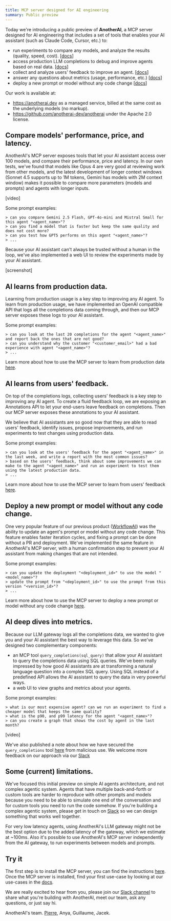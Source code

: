 ```yaml
---
title: MCP server designed for AI engineering
summary: Public preview
---
```


Today we're introducing a public preview of **AnotherAI**, a MCP server designed for AI engineering that includes a set of tools that enables your AI assistant (such as Claude Code, Cursor, etc.) to:
- run experiments to compare any models, and analyze the results (quality, speed, cost). [[docs](/use-cases/fundamentals/experiments)]
- access production LLM completions to debug and improve agents based on real data. [[docs](/use-cases/fundamentals/debugging)]
- collect and analyze users' feedback to improve an agent. [[docs](/use-cases/user-feedback)]
- answer any questions about metrics (usage, performance, etc.) [[docs](/use-cases/fundamentals/metrics)]
- deploy a new prompt or model without any code change [[docs](/use-cases/fundamentals/deployments)]

Our work is available at:
- https://anotherai.dev as a managed service, billed at the same cost as the underlying models (no markup).
- https://github.com/anotherai-dev/anotherai under the Apache 2.0 license.

## Compare models' performance, price, and latency.

AnotherAI's MCP server exposes tools that let your AI assistant access over 100 models, and compare their performance, price and latency. In our own tests, we've found that models like Opus 4 are very good at reviewing work from other models, and the latest development of longer context windows (Sonnet 4.5 supports up to 1M tokens, Gemini has models with 2M context window) makes it possible to compare more parameters (models and prompts) and agents with longer inputs.

[video]

Some prompt examples:
```
> can you compare Gemini 2.5 Flash, GPT-4o-mini and Mistral Small for this agent "<agent_name>"?
> can you find a model that is faster but keep the same quality and does not cost more?
> can you test how GPT5 performs on this agent "<agent_name>"?
> ...
```

Because your AI assistant can't always be trusted without a human in the loop, we've also implemented a web UI to review the experiments made by your AI assistant.

[screenshot]

## AI learns from production data.

Learning from production usage is a key step to improving any AI agent. To learn from production usage, we have implemented an OpenAI compatible API that logs all the completions data coming through, and then our MCP server exposes these logs to your AI assistant.

Some prompt examples:
```
> can you look at the last 20 completions for the agent "<agent_name>" and report back the ones that are not good?
> can you understand why the customer "<customer_email>" had a bad experience with agent "<agent_name>"?
> ...
```

Learn more about how to use the MCP server to learn from production data [here](/use-cases/fundamentals/debugging).

## AI learns from users' feedback.

On top of the completions logs, collecting users' feedback is a key step to improving any AI agent. To create a fluid feedback loop, we are exposing an Annotations API to let your end-users leave feedback on completions. Then our MCP server exposes these annotations to your AI assistant.

We believe that AI assistants are so good now that they are able to read users' feedback, identify issues, propose improvements, and run experiments to test changes using production data.

Some prompt examples:
```
> can you look at the users' feedback for the agent "<agent_name>" in the last week, and write a report with the most common issues?
> based on the users' feedback, think about some improvements we can make to the agent "<agent_name>" and run an experiment to test them using the latest production data.
> ...
```

Learn more about how to use the MCP server to learn from users' feedback [here](https://docs.anotherai.dev/use-cases/user-feedback).

## Deploy a new prompt or model without any code change.

One very popular feature of our previous product ([WorkflowAI](https://workflowai.com)) was the ability to update an agent's prompt or model without any code change. This feature enables faster iteration cycles, and fixing a prompt can be done without a PR and deployment. We've implemented the same feature in AnotherAI's MCP server, with a human confirmation step to prevent your AI assistant from making changes that are not intended.

Some prompt examples:
```
> can you update the deployment "<deployment_id>" to use the model "<model_name>"?
> update the prompt from "<deployment_id>" to use the prompt from this version "<version_id>"?
> ...
```
Learn more about how to use the MCP server to deploy a new prompt or model without any code change [here](/use-cases/fundamentals/deployments).

## AI deep dives into metrics.

Because our LLM gateway logs all the completions data, we wanted to give you and your AI assistant the best way to leverage this data. So we've designed two complementary components:
- an MCP tool `query_completions(sql_query)` that allow your AI assistant to query the completions data using SQL queries. We've been really impressed by how good AI assistants are at transforming a natural language question into a complex SQL query. Using SQL instead of a predefined API allows the AI assistant to query the data in very powerful ways.
- a web UI to view graphs and metrics about your agents. 

Some prompt examples:
```
> what is our most expensive agent? can we run an experiment to find a cheaper model that keeps the same quality?
> what is the p90, and p99 latency for the agent "<agent_name>"?
> can you create a graph that shows the cost by agent in the last month?
```

[video]

We've also published a note about how we have secured the `query_completions` tool [here](/security#sql-query-tool-security) from malicious use. We welcome more feedback on our approach via our [Slack](https://join.slack.com/t/anotherai-dev/shared_invite/zt-3av2prezr-Lz10~8o~rSRQE72m_PyIJA)

## Some (current) limitations.

We've focused this initial preview on simple AI agents architecture, and not complex agentic system. Agents that have multiple back-and-forth or custom tools are harder to reproduce with other prompts and models because you need to be able to simulate one end of the conversation and for custom tools you need to run the code somehow. If you're building a complex agentic system, please get in touch on [Slack](https://join.slack.com/t/anotherai-dev/shared_invite/zt-3av2prezr-Lz10~8o~rSRQE72m_PyIJA) so we can design something that works well together.

For very low latency agents, using AnotherAI's LLM gateway might not be the best option due to the added latency of the gateway, which we estimate at ~100ms. Also it's possible to use AnotherAI's MCP server independently from the AI gateway, to run experiments between models and prompts.

## Try it

The first step is to install the MCP server, you can find the instructions [here](/getting-started). Once the MCP server is installed, find your first use-case by looking at our use-cases in the [docs](/use-cases).

We are really excited to hear from you, please join our [Slack channel](https://join.slack.com/t/anotherai-dev/shared_invite/zt-3av2prezr-Lz10~8o~rSRQE72m_PyIJA) to share what you're building with AnotherAI, meet our team, ask any questions, or just say hi.

AnotherAI's team.
[Pierre](https://x.com/pierrevalade), Anya, Guillaume, Jacek.
